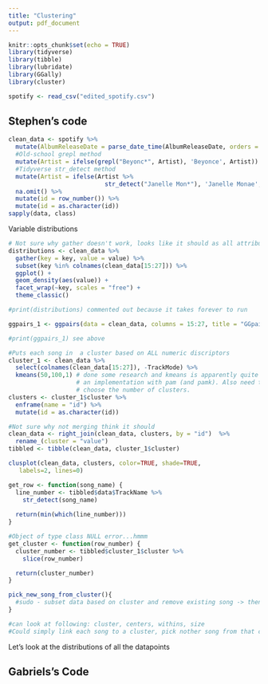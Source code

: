 ---
title: "Clustering"
output: pdf_document
---

```{r setup, include=FALSE}
knitr::opts_chunk$set(echo = TRUE)
library(tidyverse)
library(tibble)
library(lubridate)
library(GGally)
library(cluster)

spotify <- read_csv("edited_spotify.csv")
```

## Stephen's code

```{r data clean, message=FALSE}

clean_data <- spotify %>%
  mutate(AlbumReleaseDate = parse_date_time(AlbumReleaseDate, orders = c("y", "ym","ymd"))) %>%
  #Old-school grepl method
  mutate(Artist = ifelse(grepl("Beyonc*", Artist), 'Beyonce', Artist)) %>%
  #Tidyverse str_detect method
  mutate(Artist = ifelse(Artist %>% 
                           str_detect("Janelle Mon*"), 'Janelle Monae', Artist)) %>%
  na.omit() %>%
  mutate(id = row_number()) %>%
  mutate(id = as.character(id))
sapply(data, class)

```


Variable distributions


```{r clustering, message = FALSE}

# Not sure why gather doesn't work, looks like it should as all attributes are numeric but anyway
distributions <- clean_data %>%
  gather(key = key, value = value) %>%
  subset(key %in% colnames(clean_data[15:27])) %>%
  ggplot() +
  geom_density(aes(value)) +
  facet_wrap(~key, scales = "free") +
  theme_classic()

#print(distributions) commented out because it takes forever to run

ggpairs_1 <- ggpairs(data = clean_data, columns = 15:27, title = "GGpairs")

#print(ggpairs_1) see above

#Puts each song in  a cluster based on ALL numeric discriptors
cluster_1 <- clean_data %>%
  select(colnames(clean_data[15:27]), -TrackMode) %>%
  kmeans(50,100,1) # done some research and kmeans is apparently quite naive - working on
                   # an implementation with pam (and pamk). Also need to work on how we
                   # choose the number of clusters.
clusters <- cluster_1$cluster %>%
  enframe(name = "id") %>%
  mutate(id = as.character(id))

#Not sure why not merging think it should
clean_data <- right_join(clean_data, clusters, by = "id")  %>%
  rename_(cluster = "value")
tibbled <- tibble(clean_data, cluster_1$cluster)

```

```{r cluster validation}

clusplot(clean_data, clusters, color=TRUE, shade=TRUE,
   labels=2, lines=0)

```

```{r getter functions}

get_row <- function(song_name) {
  line_number <- tibbled$data$TrackName %>%
    str_detect(song_name)
    
  return(min(which(line_number)))
}

#Object of type class NULL error...hmmm
get_cluster <- function(row_number) {
  cluster_number <- tibbled$cluster_1$cluster %>%
    slice(row_number)

  return(cluster_number)
}

pick_new_song_from_cluster(){
  #sudo - subset data based on cluster and remove existing song -> then pick one of remaining songs.
}

#can look at following: cluster, centers, withins, size
#Could simply link each song to a cluster, pick nother song from that cluster based on a probabilty linked to popularity of the song and maybe an artist variables as well, as in pick same artist with higher prob if it is in the cluster
```
Let's look at the distributions of all the datapoints


## Gabriels's Code

